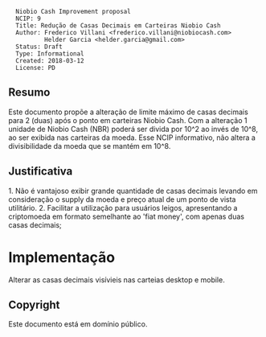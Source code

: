 <pre>
  Niobio Cash Improvement proposal
  NCIP: 9
  Title: Redução de Casas Decimais em Carteiras Niobio Cash
  Author: Frederico Villani <frederico.villani@niobiocash.com>
          Helder Garcia <helder.garcia@gmail.com>
  Status: Draft
  Type: Informational
  Created: 2018-03-12
  License: PD
</pre>

==Resumo==

Este documento propõe a alteração de limite máximo de casas decimais para 2 (duas) após o ponto em carteiras Niobio Cash.
Com a alteração 1 unidade de Niobio Cash (NBR) poderá ser divida por 10^2 ao invés de 10^8, ao ser exibida nas carteiras da moeda.
Esse NCIP informativo, não altera a divisibilidade da moeda que se mantém em 10^8.

==Justificativa==

1. Não é vantajoso exibir grande quantidade de casas decimais levando em consideração o supply da moeda e preço atual de um ponto de vista utilitário.
2. Facilitar a utilização para usuários leigos, apresentando a criptomoeda em formato semelhante ao 'fiat money', com apenas duas casas decimais;

=Implementação=
Alterar as casas decimais visívieis nas carteias desktop e mobile.

==Copyright==

Este documento está em domínio público.
